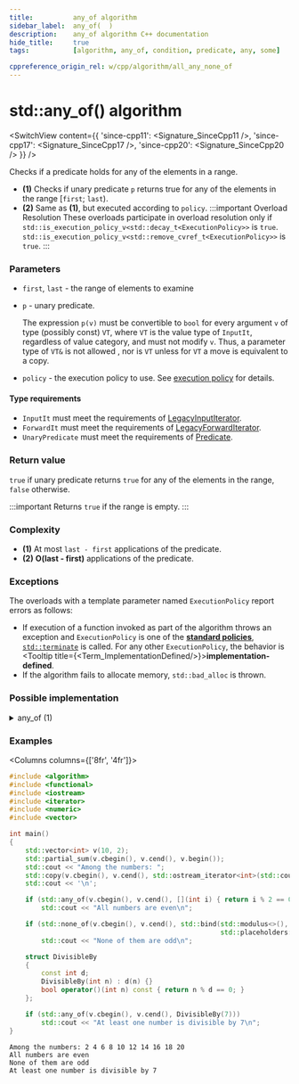 ```yaml
---
title:			any_of algorithm
sidebar_label:	any_of(  )
description:	any_of algorithm C++ documentation
hide_title:		true
tags:			[algorithm, any_of, condition, predicate, any, some]

cppreference_origin_rel: w/cpp/algorithm/all_any_none_of
---
```



<!----------------- Codes ---------------------->


# std::any_of() algorithm

<SwitchView content={{
	'since-cpp11': <Signature_SinceCpp11 />,
	'since-cpp17': <Signature_SinceCpp17 />,
	'since-cpp20': <Signature_SinceCpp20 />
}} />

Checks if a predicate holds for any of the elements in a range.

- **(1)** Checks if unary predicate `p` returns true for any of the elements in the range [`first`; `last`).
- **(2)** Same as **(1)**, but executed according to `policy`.
	:::important Overload Resolution
	These overloads participate in overload resolution only if
	<Until v='cpp20'> <code>std::is_execution_policy_v&lt;std::decay_t&lt;ExecutionPolicy&gt;&gt;</code> is <code>true</code>. </Until>
	<Since v='cpp20'> <code>std::is_execution_policy_v&lt;std::remove_cvref_t&lt;ExecutionPolicy&gt;&gt;</code> is <code>true</code>. </Since>
	:::

### Parameters

- `first`, `last` - the range of elements to examine
- `p` - unary predicate.

	The expression `p(v)` must be convertible to `bool` for every argument `v` of type (possibly const) `VT`, where `VT` is the value type of `InputIt`, regardless of value category, and must not modify `v`. Thus, a parameter type of `VT&` is not allowed <Since v='cpp11'>, nor is <code>VT</code> unless for <code>VT</code> a move is equivalent to a copy.</Since>

- `policy` - the execution policy to use. See [execution policy](#) for details.

#### Type requirements

 - `InputIt` must meet the requirements of [LegacyInputIterator](/docs/named_req/LegacyInputIterator).
 - `ForwardIt` must meet the requirements of [LegacyForwardIterator](/docs/named_req/LegacyForwardIterator).
 - `UnaryPredicate` must meet the requirements of [Predicate](/docs/named_req/Predicate).

### Return value

`true` if unary predicate returns `true` for any of the elements in the range, `false` otherwise.

:::important
Returns `true` if the range is empty.
:::

### Complexity

- **(1)** At most `last - first` applications of the predicate.
- **(2)** **O(last - first)** applications of the predicate.

### Exceptions

The overloads with a template parameter named `ExecutionPolicy` report errors as follows:
- If execution of a function invoked as part of the algorithm throws an exception and `ExecutionPolicy` is one of the [**standard policies**](#), [`std::terminate`](#) is called.
	For any other `ExecutionPolicy`, the behavior is <Tooltip title={<Term_ImplementationDefined/>}>**implementation-defined**</Tooltip>.
- If the algorithm fails to allocate memory, `std::bad_alloc` is thrown.

### Possible implementation

<details>
<summary>any_of (1)</summary>

```cpp
template<class InputIt, class UnaryPredicate>
constexpr bool any_of(InputIt first, InputIt last, UnaryPredicate p)
{
    return std::find_if(first, last, p) != last;
}
```

</details>

### Examples

<Columns columns={['8fr', '4fr']}>
<div>

```cpp title='Main.cpp' showLineNumbers
#include <algorithm>
#include <functional>
#include <iostream>
#include <iterator>
#include <numeric>
#include <vector>

int main()
{
    std::vector<int> v(10, 2);
    std::partial_sum(v.cbegin(), v.cend(), v.begin());
    std::cout << "Among the numbers: ";
    std::copy(v.cbegin(), v.cend(), std::ostream_iterator<int>(std::cout, " "));
    std::cout << '\n';

    if (std::any_of(v.cbegin(), v.cend(), [](int i) { return i % 2 == 0; }))
        std::cout << "All numbers are even\n";

    if (std::none_of(v.cbegin(), v.cend(), std::bind(std::modulus<>(),
                                                     std::placeholders::_1, 2)))
        std::cout << "None of them are odd\n";

    struct DivisibleBy
    {
        const int d;
        DivisibleBy(int n) : d(n) {}
        bool operator()(int n) const { return n % d == 0; }
    };

    if (std::any_of(v.cbegin(), v.cend(), DivisibleBy(7)))
        std::cout << "At least one number is divisible by 7\n";
}
```

</div>
<div>

```plaintext title="Output"
Among the numbers: 2 4 6 8 10 12 14 16 18 20
All numbers are even
None of them are odd
At least one number is divisible by 7
```

</div>
</Columns>
